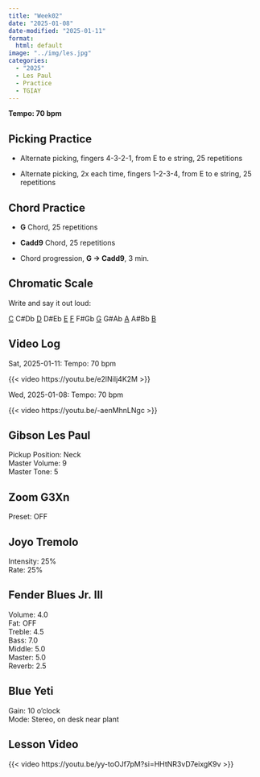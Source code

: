 ```yaml
---
title: "Week02"
date: "2025-01-08"
date-modified: "2025-01-11"
format: 
  html: default
image: "../img/les.jpg"
categories:
  - "2025"
  - Les Paul
  - Practice
  - TGIAY
---
```


**Tempo: 70 bpm**

## Picking Practice

-   Alternate picking, fingers 4-3-2-1, from E to e string, 25 repetitions

-   Alternate picking, 2x each time, fingers 1-2-3-4, from E to e string, 25 repetitions

## Chord Practice

-   **G** Chord, 25 repetitions

-   **Cadd9** Chord, 25 repetitions

-   Chord progression, **G → Cadd9**, 3 min.

## Chromatic Scale

Write and say it out loud:

[C]{.underline} C#Db [D]{.underline} D#Eb [E]{.underline} [F]{.underline} F#Gb [G]{.underline} G#Ab [A]{.underline} A#Bb [B]{.underline}

## Video Log

Sat, 2025-01-11: Tempo: 70 bpm

{{< video https://youtu.be/e2lNiIj4K2M >}}

Wed, 2025-01-08: Tempo: 70 bpm

{{< video https://youtu.be/-aenMhnLNgc >}}

## Gibson Les Paul

Pickup Position: Neck\
Master Volume: 9\
Master Tone: 5

## Zoom G3Xn

Preset: OFF

## Joyo Tremolo

Intensity: 25%\
Rate: 25%

## Fender Blues Jr. III

Volume: 4.0\
Fat: OFF\
Treble: 4.5\
Bass: 7.0\
Middle: 5.0\
Master: 5.0\
Reverb: 2.5

## Blue Yeti

Gain: 10 o'clock\
Mode: Stereo, on desk near plant

## Lesson Video

{{< video https://youtu.be/yy-toOJf7pM?si=HHtNR3vD7eixgK9v >}}
